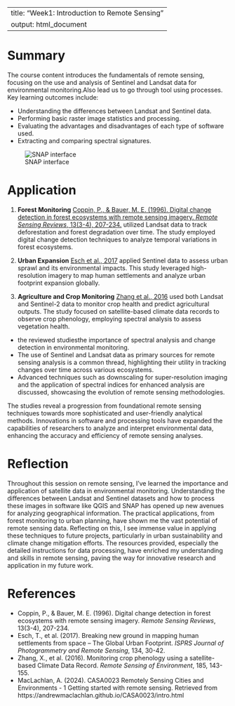 
---
title: "Week1: Introduction to Remote Sensing"
output: html_document
---

# Summary

The course content introduces the fundamentals of remote sensing, focusing on the use and analysis of Sentinel and Landsat data for environmental monitoring.Also lead us to go through tool using processes. Key learning outcomes include:

- Understanding the differences between Landsat and Sentinel data.
- Performing basic raster image statistics and processing.
- Evaluating the advantages and disadvantages of each type of software used.
- Extracting and comparing spectral signatures.




![SNAP interface](https://andrewmaclachlan.github.io/CASA0023/prac_1/sentinel_data_cape_town_TCI.png)


# Application

1. **Forest Monitoring** [Coppin, P., & Bauer, M. E. (1996). Digital change detection in forest ecosystems with remote sensing imagery. *Remote Sensing Reviews*, 13(3-4), 207-234.](https://www.tandfonline.com/doi/abs/10.1080/02757259609532305) utilized Landsat data to track deforestation and forest degradation over time. The study employed digital change detection techniques to analyze temporal variations in forest ecosystems.

2. **Urban Expansion** [Esch et al., 2017](https://www.sciencedirect.com/science/article/pii/S0924271617302153) applied Sentinel data to assess urban sprawl and its environmental impacts. This study leveraged high-resolution imagery to map human settlements and analyze urban footprint expansion globally.

3. **Agriculture and Crop Monitoring** [Zhang et al., 2016](https://www.sciencedirect.com/science/article/pii/S0034425716302465) used both Landsat and Sentinel-2 data to monitor crop health and predict agricultural outputs. The study focused on satellite-based climate data records to observe crop phenology, employing spectral analysis to assess vegetation health.


- the reviewed studiesthe importance of spectral analysis and change detection in environmental monitoring.
- The use of Sentinel and Landsat data as primary sources for remote sensing analysis is a common thread, highlighting their utility in tracking changes over time across various ecosystems.
- Advanced techniques such as downscaling for super-resolution imaging and the application of spectral indices for enhanced analysis are discussed, showcasing the evolution of remote sensing methodologies.

The studies reveal a progression from foundational remote sensing techniques towards more sophisticated and user-friendly analytical methods. Innovations in software and processing tools have expanded the capabilities of researchers to analyze and interpret environmental data, enhancing the accuracy and efficiency of remote sensing analyses.

# Reflection

Throughout this session on remote sensing, I've learned the importance and application of satellite data in environmental monitoring. Understanding the differences between Landsat and Sentinel datasets and how to process these images in software like QGIS and SNAP has opened up new avenues for analyzing geographical information. The practical applications, from forest monitoring to urban planning, have shown me the vast potential of remote sensing data. Reflecting on this, I see immense value in applying these techniques to future projects, particularly in urban sustainability and climate change mitigation efforts. The resources provided, especially the detailed instructions for data processing, have enriched my understanding and skills in remote sensing, paving the way for innovative research and application in my future work.

# References

- Coppin, P., & Bauer, M. E. (1996). Digital change detection in forest ecosystems with remote sensing imagery. *Remote Sensing Reviews*, 13(3-4), 207-234.
- Esch, T., et al. (2017). Breaking new ground in mapping human settlements from space – The Global Urban Footprint. *ISPRS Journal of Photogrammetry and Remote Sensing*, 134, 30-42.
- Zhang, X., et al. (2016). Monitoring crop phenology using a satellite-based Climate Data Record. *Remote Sensing of Environment*, 185, 143-155.
- MacLachlan, A. (2024). CASA0023 Remotely Sensing Cities and Environments - 1 Getting started with remote sensing. Retrieved from https://andrewmaclachlan.github.io/CASA0023/intro.html
